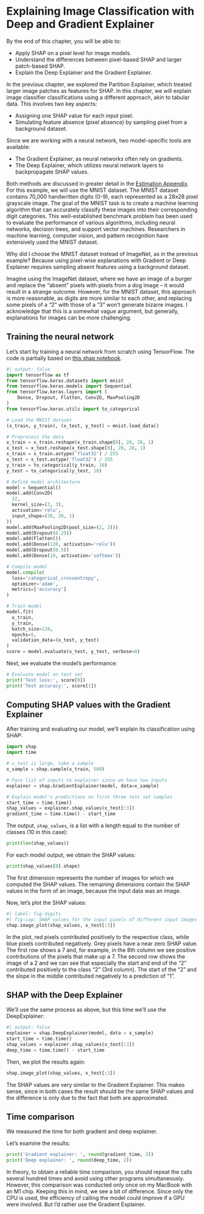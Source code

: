 # Explaining Image Classification with Deep and Gradient Explainer {#image-deep-explainer}


::: {.callout-tip appearance="simple"}

By the end of this chapter, you will be able to:

- Apply SHAP on a pixel level for image models.
- Understand the differences between pixel-based SHAP and larger patch-based SHAP.
- Explain the Deep Explainer and the Gradient Explainer.

:::

In the previous chapter, we explored the Partition Explainer, which treated larger image patches as features for SHAP.
In this chapter, we will explain image classifier classifications using a different approach, akin to tabular data.
This involves two key aspects:

- Assigning one SHAP value for each input pixel.
- Simulating feature absence (pixel absence) by sampling pixel from a background dataset.


Since we are working with a neural network, two model-specific tools are available:

- The Gradient Explainer, as neural networks often rely on gradients.
- The Deep Explainer, which utilizes neural network layers to backpropagate SHAP values.

Both methods are discussed in greater detail in the [Estimation Appendix](#estimation).
For this example, we will use the MNIST dataset.
The MNIST dataset contains 70,000 handwritten digits (0-9), each represented as a 28x28 pixel grayscale image.
The goal of the MNIST task is to create a machine learning algorithm that can accurately classify these images into their corresponding digit categories.
This well-established benchmark problem has been used to evaluate the performance of various algorithms, including neural networks, decision trees, and support vector machines.
Researchers in machine learning, computer vision, and pattern recognition have extensively used the MNIST dataset.

Why did I choose the MNIST dataset instead of ImageNet, as in the previous example?
Because using pixel-wise explanations with Gradient or Deep Explainer requires sampling absent features using a background dataset.

Imagine using the ImageNet dataset, where we have an image of a burger and replace the "absent" pixels with pixels from a dog image -- it would result in a strange outcome.
However, for the MNIST dataset, this approach is more reasonable, as digits are more similar to each other, and replacing some pixels of a "2" with those of a "3" won't generate bizarre images.
I acknowledge that this is a somewhat vague argument, but generally, explanations for images can be more challenging.

## Training the neural network

Let's start by training a neural network from scratch using TensorFlow.
The code is partially based on [this shap notebook](https://shap.readthedocs.io/en/latest/example_notebooks/image_examples/image_classification/Multi-input%20Gradient%20Explainer%20MNIST%20Example.html).

```python
#| output: false
import tensorflow as tf
from tensorflow.keras.datasets import mnist
from tensorflow.keras.models import Sequential
from tensorflow.keras.layers import (
    Dense, Dropout, Flatten, Conv2D, MaxPooling2D
)
from tensorflow.keras.utils import to_categorical

# Load the MNIST dataset
(x_train, y_train), (x_test, y_test) = mnist.load_data()

# Preprocess the data
x_train = x_train.reshape(x_train.shape[0], 28, 28, 1)
x_test = x_test.reshape(x_test.shape[0], 28, 28, 1)
x_train = x_train.astype('float32') / 255
x_test = x_test.astype('float32') / 255
y_train = to_categorical(y_train, 10)
y_test = to_categorical(y_test, 10)

# Define model architecture
model = Sequential()
model.add(Conv2D(
  32,
  kernel_size=(3, 3),
  activation='relu',
  input_shape=(28, 28, 1)
))
model.add(MaxPooling2D(pool_size=(2, 2)))
model.add(Dropout(0.25))
model.add(Flatten())
model.add(Dense(128, activation='relu'))
model.add(Dropout(0.5))
model.add(Dense(10, activation='softmax'))

# Compile model
model.compile(
  loss='categorical_crossentropy',
  optimizer='adam',
  metrics=['accuracy']
)

# Train model
model.fit(
  x_train,
  y_train,
  batch_size=128,
  epochs=5,
  validation_data=(x_test, y_test)
)
score = model.evaluate(x_test, y_test, verbose=0)
```

Next, we evaluate the model's performance:

```python
# Evaluate model on test set
print('Test loss:', score[0])
print('Test accuracy:', score[1])
```

## Computing SHAP values with the Gradient Explainer

After training and evaluating our model, we'll explain its classification using SHAP:

```python
import shap
import time

# x_test is large, take a sample
x_sample = shap.sample(x_train, 500)

# Pass list of inputs to explainer since we have two inputs
explainer = shap.GradientExplainer(model, data=x_sample)

# Explain model's predictions on first three test set samples
start_time = time.time()
shap_values = explainer.shap_values(x_test[:3])
gradient_time = time.time() - start_time
```
The output, `shap_values`, is a list with a length equal to the number of classes (10 in this case):

```python
print(len(shap_values))
```

For each model output, we obtain the SHAP values:

```python
print(shap_values[0].shape)
```

The first dimension represents the number of images for which we computed the SHAP values.
The remaining dimensions contain the SHAP values in the form of an image, because the input data was an image.

Now, let's plot the SHAP values:

```python
#| label: fig-digits
#| fig-cap: SHAP values for the input pixels of different input images (one per row). First column shows input image, then each column shows the SHAP values for the classes from 1 to 9. 
shap.image_plot(shap_values, x_test[:3])
```

In the plot, red pixels contributed positively to the respective class, while blue pixels contributed negatively. Grey pixels have a near zero SHAP value.
The first row shows a 7 and, for example, in the 8th column we see positive contributions of the pixels that make up a 7.
The second row shows the image of a  2 and we can see that especially the start and end of the "2" contributed positively to the class "2" (3rd column).
The start of the "2" and the slope in the middle contributed negatively to a prediction of "1".

## SHAP with the Deep Explainer

We'll use the same process as above, but this time we'll use the DeepExplainer:

```python
#| output: false
explainer = shap.DeepExplainer(model, data = x_sample)
start_time = time.time()
shap_values = explainer.shap_values(x_test[:3])
deep_time = time.time() - start_time
```

Then, we plot the results again:

```python
shap.image_plot(shap_values, x_test[:3])
```

The SHAP values are very similar to the Gradient Explainer.
This makes sense, since in both cases the result should be the same SHAP values and the difference is only due to the fact that both are approximated.

## Time comparison

We measured the time for both gradient and deep explainer.

Let's examine the results:

```python
print('Gradient explainer: ', round(gradient_time, 2))
print('Deep explainer: ', round(deep_time, 2))
```

In theory, to obtain a reliable time comparison, you should repeat the calls several hundred times and avoid using other programs simultaneously.
However, this comparison was conducted only once on my MacBook with an M1 chip.
Keeping this in mind, we see a bit of difference.
Since only the CPU is used, the efficiency of calling the model could improve if a GPU were involved.
But I'd rather use the Gradient Explainer.
